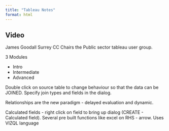 ```yaml
---
title: "Tableau Notes"
format: html
---
```


## Video

James Goodall Surrey CC
Chairs the Public sector tableau user group.

3 Modules

- Intro
- Intermediate
- Advanced

Double click on source table to change behaviour so that the data can be JOINED. Specify join types and fields in the dialog.

Relationships are the new paradigm - delayed evaluation and dynamic.

Calculated fields - right click on field to bring up dialog (CREATE  - Calculated field). Several pre built functions like excel on RHS - arrow. Uses VIZQL language

